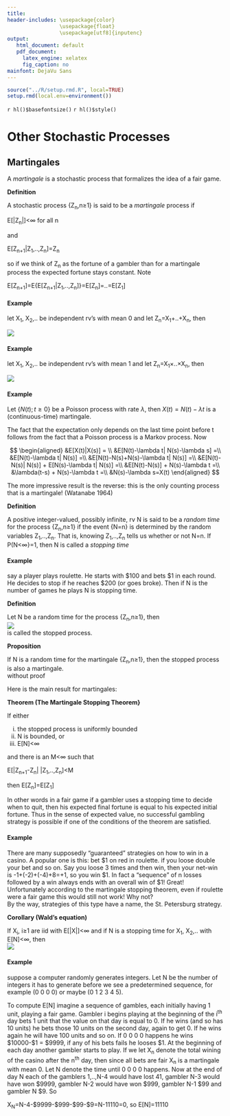 ```yaml
---
title: 
header-includes: \usepackage{color}
                 \usepackage{float}
                 \usepackage[utf8]{inputenc}
output:
   html_document: default
   pdf_document:
     latex_engine: xelatex
     fig_caption: no
mainfont: DejaVu Sans  
---
```

 
```r
source("../R/setup.rmd.R", local=TRUE)
setup.rmd(local.env=environment())
```
 
`r hl()$basefontsize()`
`r hl()$style()`

# Other Stochastic Processes
 
## Martingales

A *martingale* is a stochastic process that formalizes the idea of a
fair game.

**Definition**

A stochastic process {Z~n~,n≥1} is said to be a *martingale*
process if

E[|Z~n~|]&lt;∞ for all n  
  
and  
  
E[Z~n+1~|Z~1~,..,Z~n~]=Z~n~  

so if we think of Z~n~ as the fortune of a gambler than for a
martingale process the expected fortune stays constant. Note

E[Z~n+1~]=E{E[Z~n+1~|Z~1~,..,Z~n~]}=E[Z~n~]=..=E[Z~1~]

#### **Example** 

let X~1~, X~2~,.. be independent rv's with
mean 0 and let Z~n~=X~1~+..+X~n~, then  
  
![](graphs/mart1.png)

#### **Example**

let X~1~, X~2~,.. be independent rv's with
mean 1 and let Z~n~=X~1~×..×X~n~, then  
  
![](graphs/mart2.png)

#### **Example**

Let $\{N(t); t\ge0\}$ be a Poisson process with rate $\lambda$, then $X(t)=N(t)-\lambda t$ is a (continuous-time) martingale.

The fact that the expectation only depends on the last time point before t follows from the fact that a Poisson process is a Markov process. Now

$$
\begin{aligned}
&E[X(t)|X(s)] = \\
&E[N(t)-\lambda t| N(s)-\lambda s] =\\
&E[N(t)-\lambda t| N(s)] =\\
&E[N(t)-N(s)+N(s)-\lambda t| N(s)] =\\
&E[N(t)-N(s)| N(s)] + E[N(s)-\lambda t| N(s)] =\\
&E[N(t)-N(s)] + N(s)-\lambda t =\\
&\lambda(t-s) + N(s)-\lambda t =\\
&N(s)-\lambda s=X(t)
\end{aligned}
$$

The more impressive result is the reverse: this is the only counting process that is a martingale! (Watanabe 1964)

**Definition** 

A positive integer-valued, possibly infinite, rv N is
said to be a *random time* for the process {Z~n~,n≥1} if the
event {N=n} is determined by the random variables
Z~1~,..,Z~n~. That is, knowing
Z~1~,..,Z~n~ tells us whether or not N=n. If
P(N&lt;∞}=1, then N is called a *stopping time*

#### **Example** 

say a player plays roulette. He starts with $100 and bets
$1 in each round. He decides to stop if he reaches $200 (or goes broke).
Then if N is the number of games he plays N is stopping time.

**Definition** 

Let N be a random time for the process
{Z~n~,n≥1}, then  
![](graphs/mart3.png)  
is called the stopped process.

**Proposition**  

If N is a random time for the martingale {Z~n~,n≥1}, then the
stopped process is also a martingale.  
without proof

Here is the main result for martingales:

**Theorem (The Martingale Stopping Theorem}**  

If either

(i) the stopped process is uniformly bounded  
(ii) N is bounded, or  
(ii) E[N]&lt;∞

and there is an M&lt;∞ such that

E[|Z~n+1~-Z~n~|
|Z~1~,..,Z~n~]&lt;M

then E[Z~n~]=E[Z~1~]

In other words in a fair game if a gambler uses a stopping time to
decide when to quit, then his expected final fortune is equal to his
expected initial fortune. Thus in the sense of expected value, no
successful gambling strategy is possible if one of the conditions of the
theorem are satisfied.

#### **Example** 

There are many supposedly "guaranteed" strategies on how to
win in a casino. A popular one is this: bet $1 on red in roulette. if
you loose double your bet and so on. Say you loose 3 times and then win,
then your net-win is -1+(-2)+(-4)+8=+1, so you win $1. In fact a
"sequence" of n losses followed by a win always ends with an overall win
of $1! Great! Unfortunately according to the martingale stopping
theorem, even if roulette were a fair game this would still not work!
Why not?  
By the way, strategies of this type have a name, the St. Petersburg
strategy.

**Corollary (Wald's equation)** 

If X~i~, i≥1 are iid with
E[|X|]&lt;∞ and if N is a stopping time for X~1~,
X~2~,.. with E[N]&lt;∞, then  
![](graphs/mart4.png)  

#### **Example** 

suppose a computer randomly generates integers. Let N be the
number of integers it has to generate before we see a predetermined
sequence, for example (0 0 0 0) or maybe (0 1 2 3 4 5).  
  
To compute E[N] imagine a sequence of gambles, each initially having 1
unit, playing a fair game. Gambler i begins playing at the beginning of
the i^th^ day bets 1 unit that the value on that day is equal
to 0. If he wins (and so has 10 units) he bets those 10 units on the
second day, again to get 0. If he wins again he will have 100 units and
so on. If 0 0 0 0 happens he wins $10000-$1 = $9999, if any of his bets
fails he looses $1. At the beginning of each day another gambler starts
to play. If we let X~n~ denote the total wining of the casino
after the n^th^ day, then since all bets are fair X~n~
is a martingale with mean 0. Let N denote the time until 0 0 0 0
happens. Now at the end of day N each of the gamblers 1,..,N-4 would
have lost 41, gambler N-3 would have won $9999, gambler N-2 would have
won $999, gambler N-1 $99 and gambler N $9. So

X~N~=N-4-$9999-$999-$99-$9=N-11110=0, so E[N]=11110
